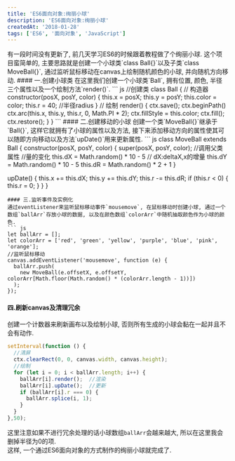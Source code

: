 ```yaml
---
title: 'ES6面向对象:绚丽小球'
description: 'ES6面向对象:绚丽小球'
createdAt: '2018-01-28'
tags: ['ES6', '面向对象', 'JavaScript']
---
```


<GithubCard repo="toviac/colorful-balls" previewUrl="/labs/ColorfulBalls" />
有一段时间没有更新了, 前几天学习ES6的时候跟着教程做了个绚丽小球. 这个项目蛮简单的, 主要思路就是创建一个小球类`class Ball{}`以及子类`class MoveBall{}`, 通过监听鼠标移动在canvas上绘制随机颜色的小球, 并向随机方向移动.  
#### 一.创建小球类
在这里我们创建一个小球类`Ball`, 拥有位置, 颜色, 半径三个属性以及一个绘制方法`render()`.
``` js
//创建类
class Ball {
  // 构造器
  constructor(posX, posY, color) {
    this.x = posX;
    this.y = posY;
    this.color = color;
    this.r = 40; //半径radius
  }
  // 绘制
  render() {
    ctx.save();
    ctx.beginPath()
    ctx.arc(this.x, this.y, this.r, 0, Math.PI * 2);
    ctx.fillStyle = this.color;
    ctx.fill();
    ctx.restore();
  }
}
```
#### 二.创建移动的小球
创建一个类`MoveBall{}`继承于`Ball{}`, 这样它就拥有了小球的属性以及方法, 接下来添加移动方向的属性使其可以随即方向移动以及方法`upDate()`用来更新属性.  
``` js
class MoveBall extends Ball {
  constructor(posX, posY, color) {
    super(posX, posY, color); //调用父类属性
    //量的变化
    this.dX = Math.random() * 10 - 5 // dX:deltaX,x的增量
    this.dY = Math.random() * 10 - 5
    this.dR = Math.random() * 2 + 1
  }

  upDate() {
    this.x += this.dX;
    this.y += this.dY;
    this.r -= this.dR;
    if (this.r < 0) {
      this.r = 0;
    }
  }
}
```
#### 三.监听事件及实例化
通过eventListener来监听鼠标移动事件`mousemove`, 在鼠标移动时创建小球, 通过一个数组`ballArr`存放小球的数据, 以及在颜色数组`colorArr`中随机抽取颜色作为小球的颜色.  
``` js
let ballArr = [];
let colorArr = ['red', 'green', 'yellow', 'purple', 'blue', 'pink', 'orange'];
//监听鼠标移动
canvas.addEventListener('mousemove', function (e) {
  ballArr.push(
    new MoveBall(e.offsetX, e.offsetY, colorArr[Math.floor(Math.random() * (colorArr.length - 1))])
  );
});
```
#### 四.刷新canvas及清理冗余
创建一个计数器来刷新画布以及绘制小球, 否则所有生成的小球会黏在一起并且不会有动作.  
``` js
setInterval(function () {
  //清屏
  ctx.clearRect(0, 0, canvas.width, canvas.height);
  //绘制
  for (let i = 0; i < ballArr.length; i++) {
    ballArr[i].render();  //渲染
    ballArr[i].upDate();  //更新
    if (ballArr[i].r === 0) {
      ballArr.splice(i, 1);
    }
  }
},50);
```
这里注意如果不进行冗余处理的话小球数组`ballArr`会越来越大, 所以在这里我会删掉半径为0的项.  
这样, 一个通过ES6面向对象的方式制作的绚丽小球就完成了.  